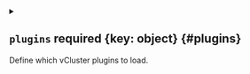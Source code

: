 
<details className="config-field" data-expandable="true">
<summary>

## `plugins` <span className="config-field-required" data-required="false">required</span> <span className="config-field-type">&#123;key: object&#125;</span> <span className="config-field-default"></span> <span className="config-field-enum"></span> {#plugins}

Define which vCluster plugins to load.

</summary>




<details className="config-field" data-expandable="false" open>
<summary>

### `name` <span className="config-field-required" data-required="false">required</span> <span className="config-field-type">string</span> <span className="config-field-default"></span> <span className="config-field-enum"></span> {#plugins-name}

Name is the name of the init-container and NOT the plugin name

</summary>



</details>



<details className="config-field" data-expandable="false" open>
<summary>

### `image` <span className="config-field-required" data-required="false">required</span> <span className="config-field-type">string</span> <span className="config-field-default"></span> <span className="config-field-enum"></span> {#plugins-image}

Image is the container image that should be used for the plugin

</summary>



</details>



<details className="config-field" data-expandable="false" open>
<summary>

### `imagePullPolicy` <span className="config-field-required" data-required="false">required</span> <span className="config-field-type">string</span> <span className="config-field-default"></span> <span className="config-field-enum"></span> {#plugins-imagePullPolicy}

ImagePullPolicy is the pull policy to use for the container image

</summary>



</details>



<details className="config-field" data-expandable="false" open>
<summary>

### `config` <span className="config-field-required" data-required="false">required</span> <span className="config-field-type">object</span> <span className="config-field-default"></span> <span className="config-field-enum"></span> {#plugins-config}

Config is the plugin config to use. This can be arbitrary config used for the plugin.

</summary>



</details>



<details className="config-field" data-expandable="true">
<summary>

### `rbac` <span className="config-field-required" data-required="false">required</span> <span className="config-field-type">object</span> <span className="config-field-default"></span> <span className="config-field-enum"></span> {#plugins-rbac}

RBAC holds additional rbac configuration for the plugin

</summary>




<details className="config-field" data-expandable="true">
<summary>

#### `role` <span className="config-field-required" data-required="false">required</span> <span className="config-field-type">object</span> <span className="config-field-default"></span> <span className="config-field-enum"></span> {#plugins-rbac-role}

Role holds extra virtual cluster role permissions for the plugin

</summary>




<details className="config-field" data-expandable="true">
<summary>

##### `extraRules` <span className="config-field-required" data-required="false">required</span> <span className="config-field-type">object[]</span> <span className="config-field-default"></span> <span className="config-field-enum"></span> {#plugins-rbac-role-extraRules}

ExtraRules are extra rbac permissions roles that will be added to role or cluster role

</summary>




<details className="config-field" data-expandable="false" open>
<summary>

##### `verbs` <span className="config-field-required" data-required="false">required</span> <span className="config-field-type">string[]</span> <span className="config-field-default"></span> <span className="config-field-enum"></span> {#plugins-rbac-role-extraRules-verbs}

Verbs is a list of Verbs that apply to ALL the ResourceKinds contained in this rule. '*' represents all verbs.

</summary>



</details>



<details className="config-field" data-expandable="false" open>
<summary>

##### `apiGroups` <span className="config-field-required" data-required="false">required</span> <span className="config-field-type">string[]</span> <span className="config-field-default"></span> <span className="config-field-enum"></span> {#plugins-rbac-role-extraRules-apiGroups}

APIGroups is the name of the APIGroup that contains the resources.  If multiple API groups are specified, any action requested against one of
the enumerated resources in any API group will be allowed. "" represents the core API group and "*" represents all API groups.

</summary>



</details>



<details className="config-field" data-expandable="false" open>
<summary>

##### `resources` <span className="config-field-required" data-required="false">required</span> <span className="config-field-type">string[]</span> <span className="config-field-default"></span> <span className="config-field-enum"></span> {#plugins-rbac-role-extraRules-resources}

Resources is a list of resources this rule applies to. '*' represents all resources.

</summary>



</details>



<details className="config-field" data-expandable="false" open>
<summary>

##### `resourceNames` <span className="config-field-required" data-required="false">required</span> <span className="config-field-type">string[]</span> <span className="config-field-default"></span> <span className="config-field-enum"></span> {#plugins-rbac-role-extraRules-resourceNames}

ResourceNames is an optional white list of names that the rule applies to.  An empty set means that everything is allowed.

</summary>



</details>



<details className="config-field" data-expandable="false" open>
<summary>

##### `nonResourceURLs` <span className="config-field-required" data-required="false">required</span> <span className="config-field-type">string[]</span> <span className="config-field-default"></span> <span className="config-field-enum"></span> {#plugins-rbac-role-extraRules-nonResourceURLs}

NonResourceURLs is a set of partial urls that a user should have access to.  *s are allowed, but only as the full, final step in the path
Since non-resource URLs are not namespaced, this field is only applicable for ClusterRoles referenced from a ClusterRoleBinding.
Rules can either apply to API resources (such as "pods" or "secrets") or non-resource URL paths (such as "/api"),  but not both.

</summary>



</details>


</details>


</details>



<details className="config-field" data-expandable="true">
<summary>

#### `clusterRole` <span className="config-field-required" data-required="false">required</span> <span className="config-field-type">object</span> <span className="config-field-default"></span> <span className="config-field-enum"></span> {#plugins-rbac-clusterRole}

ClusterRole holds extra virtual cluster cluster role permissions required for the plugin

</summary>




<details className="config-field" data-expandable="true">
<summary>

##### `extraRules` <span className="config-field-required" data-required="false">required</span> <span className="config-field-type">object[]</span> <span className="config-field-default"></span> <span className="config-field-enum"></span> {#plugins-rbac-clusterRole-extraRules}

ExtraRules are extra rbac permissions roles that will be added to role or cluster role

</summary>




<details className="config-field" data-expandable="false" open>
<summary>

##### `verbs` <span className="config-field-required" data-required="false">required</span> <span className="config-field-type">string[]</span> <span className="config-field-default"></span> <span className="config-field-enum"></span> {#plugins-rbac-clusterRole-extraRules-verbs}

Verbs is a list of Verbs that apply to ALL the ResourceKinds contained in this rule. '*' represents all verbs.

</summary>



</details>



<details className="config-field" data-expandable="false" open>
<summary>

##### `apiGroups` <span className="config-field-required" data-required="false">required</span> <span className="config-field-type">string[]</span> <span className="config-field-default"></span> <span className="config-field-enum"></span> {#plugins-rbac-clusterRole-extraRules-apiGroups}

APIGroups is the name of the APIGroup that contains the resources.  If multiple API groups are specified, any action requested against one of
the enumerated resources in any API group will be allowed. "" represents the core API group and "*" represents all API groups.

</summary>



</details>



<details className="config-field" data-expandable="false" open>
<summary>

##### `resources` <span className="config-field-required" data-required="false">required</span> <span className="config-field-type">string[]</span> <span className="config-field-default"></span> <span className="config-field-enum"></span> {#plugins-rbac-clusterRole-extraRules-resources}

Resources is a list of resources this rule applies to. '*' represents all resources.

</summary>



</details>



<details className="config-field" data-expandable="false" open>
<summary>

##### `resourceNames` <span className="config-field-required" data-required="false">required</span> <span className="config-field-type">string[]</span> <span className="config-field-default"></span> <span className="config-field-enum"></span> {#plugins-rbac-clusterRole-extraRules-resourceNames}

ResourceNames is an optional white list of names that the rule applies to.  An empty set means that everything is allowed.

</summary>



</details>



<details className="config-field" data-expandable="false" open>
<summary>

##### `nonResourceURLs` <span className="config-field-required" data-required="false">required</span> <span className="config-field-type">string[]</span> <span className="config-field-default"></span> <span className="config-field-enum"></span> {#plugins-rbac-clusterRole-extraRules-nonResourceURLs}

NonResourceURLs is a set of partial urls that a user should have access to.  *s are allowed, but only as the full, final step in the path
Since non-resource URLs are not namespaced, this field is only applicable for ClusterRoles referenced from a ClusterRoleBinding.
Rules can either apply to API resources (such as "pods" or "secrets") or non-resource URL paths (such as "/api"),  but not both.

</summary>



</details>


</details>


</details>


</details>



<details className="config-field" data-expandable="false" open>
<summary>

### `command` <span className="config-field-required" data-required="false">required</span> <span className="config-field-type">string[]</span> <span className="config-field-default"></span> <span className="config-field-enum"></span> {#plugins-command}

Command is the command that should be used for the init container

</summary>



</details>



<details className="config-field" data-expandable="false" open>
<summary>

### `args` <span className="config-field-required" data-required="false">required</span> <span className="config-field-type">string[]</span> <span className="config-field-default"></span> <span className="config-field-enum"></span> {#plugins-args}

Args are the arguments that should be used for the init container

</summary>



</details>



<details className="config-field" data-expandable="false" open>
<summary>

### `securityContext` <span className="config-field-required" data-required="false">required</span> <span className="config-field-type">object</span> <span className="config-field-default"></span> <span className="config-field-enum"></span> {#plugins-securityContext}

SecurityContext is the container security context used for the init container

</summary>



</details>



<details className="config-field" data-expandable="false" open>
<summary>

### `resources` <span className="config-field-required" data-required="false">required</span> <span className="config-field-type">object</span> <span className="config-field-default"></span> <span className="config-field-enum"></span> {#plugins-resources}

Resources are the container resources used for the init container

</summary>



</details>



<details className="config-field" data-expandable="false" open>
<summary>

### `volumeMounts` <span className="config-field-required" data-required="false">required</span> <span className="config-field-type">object[]</span> <span className="config-field-default"></span> <span className="config-field-enum"></span> {#plugins-volumeMounts}

VolumeMounts are extra volume mounts for the init container

</summary>



</details>


</details>
